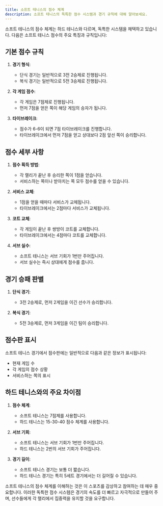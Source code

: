 ```yaml
---
title: 소프트 테니스의 점수 체계
description: 소프트 테니스의 독특한 점수 시스템과 경기 규칙에 대해 알아보세요.
---
```


소프트 테니스의 점수 체계는 하드 테니스와 다르며, 독특한 시스템을 채택하고 있습니다. 다음은 소프트 테니스 점수의 주요 특징과 규칙입니다:

## 기본 점수 규칙

1. **경기 형식**:
   - 단식 경기는 일반적으로 3전 2승제로 진행됩니다.
   - 복식 경기는 일반적으로 5전 3승제로 진행됩니다.

2. **각 게임 점수**:
   - 각 게임은 7점제로 진행됩니다.
   - 먼저 7점을 얻은 쪽이 해당 게임의 승자가 됩니다.

3. **타이브레이크**:
   - 점수가 6-6이 되면 7점 타이브레이크를 진행합니다.
   - 타이브레이크에서 먼저 7점을 얻고 상대보다 2점 앞선 쪽이 승리합니다.

## 점수 세부 사항

1. **점수 획득 방법**:
   - 각 랠리가 끝난 후 승리한 쪽이 1점을 얻습니다.
   - 서비스하는 쪽이나 받아치는 쪽 모두 점수를 얻을 수 있습니다.

2. **서비스 교체**:
   - 1점을 얻을 때마다 서비스가 교체됩니다.
   - 타이브레이크에서는 2점마다 서비스가 교체됩니다.

3. **코트 교체**:
   - 각 게임이 끝난 후 쌍방이 코트를 교체합니다.
   - 타이브레이크에서는 4점마다 코트를 교체합니다.

4. **서브 실수**:
   - 소프트 테니스는 서브 기회가 1번만 주어집니다.
   - 서브 실수는 즉시 상대에게 점수를 줍니다.

## 경기 승패 판별

1. **단식 경기**:
   - 3전 2승제로, 먼저 2게임을 이긴 선수가 승리합니다.

2. **복식 경기**:
   - 5전 3승제로, 먼저 3게임을 이긴 팀이 승리합니다.

## 점수판 표시

소프트 테니스 경기에서 점수판에는 일반적으로 다음과 같은 정보가 표시됩니다:

- 현재 게임 수
- 각 게임의 점수 상황
- 서비스하는 쪽의 표시

## 하드 테니스와의 주요 차이점

1. **점수 체계**:
   - 소프트 테니스는 7점제를 사용합니다.
   - 하드 테니스는 15-30-40 점수 체계를 사용합니다.

2. **서브 기회**:
   - 소프트 테니스는 서브 기회가 1번만 주어집니다.
   - 하드 테니스는 2번의 서브 기회가 주어집니다.

3. **경기 길이**:
   - 소프트 테니스 경기는 보통 더 짧습니다.
   - 하드 테니스 경기는 특히 5세트 경기에서는 더 길어질 수 있습니다.

소프트 테니스의 점수 체계를 이해하는 것은 이 스포츠를 감상하고 참여하는 데 매우 중요합니다. 이러한 독특한 점수 시스템은 경기의 속도를 더 빠르고 자극적으로 만들어 주며, 선수들에게 각 랠리에서 집중력을 유지할 것을 요구합니다.